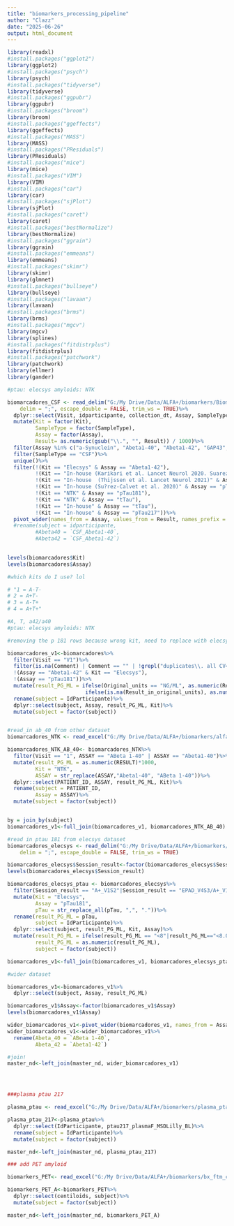 ```yaml
---
title: "biomarkers_processing_pipeline"
author: "Clazz"
date: "2025-06-26"
output: html_document
---
```


```r
library(readxl)
#install.packages("ggplot2")
library(ggplot2)
#install.packages("psych")
library(psych)
#install.packages("tidyverse")
library(tidyverse)
#install.packages("ggpubr")
library(ggpubr)
#install.packages("broom")
library(broom)
#install.packages("ggeffects")
library(ggeffects)
#install.packages("MASS")
library(MASS)
#install.packages("PResiduals")
library(PResiduals)
#install.packages("mice")
library(mice)
#install.packages("VIM")
library(VIM)
#install.packages("car")
library(car)
#install.packages("sjPlot")
library(sjPlot)
#install.packages("caret")
library(caret)
#install.packages("bestNormalize")
library(bestNormalize)
#install.packages("ggrain")
library(ggrain)
#install.packages("emmeans")
library(emmeans)
#install.packages("skimr")
library(skimr)
library(glmnet)
#install.packages("bullseye")
library(bullseye)
#install.packages("lavaan")
library(lavaan)
#install.packages("brms")
library(brms)
#install.packages("mgcv")
library(mgcv)
library(splines)
#install.packages("fitdistrplus")
library(fitdistrplus)
#install.packages("patchwork")
library(patchwork)
library(ellmer)
library(gander)
```



```r
#ptau: elecsys amyloids: NTK

biomarcadores_CSF <- read_delim("G:/My Drive/Data/ALFA+/biomarkers/Biomarkers_Alfa_Cohort__Biomarkers_alfa_cohort_20241220142704(in).csv", 
    delim = ";", escape_double = FALSE, trim_ws = TRUE)%>%
  dplyr::select(Visit, idparticipante, collection_dt, Assay, SampleType, Result, Kit)%>%
  mutate(Kit = factor(Kit),
         SampleType = factor(SampleType),
         Assay = factor(Assay),
         Result= as.numeric(gsub("\\.", "", Result)) / 1000)%>%
  filter(Assay %in% c("a-Synuclein", "Abeta1-40", "Abeta1-42", "GAP43", "IL-6", "Neurogranin", "NFL", "pTau181", "pTau217", "sICAM1", "SNAP25", "sTREM2", "sVCAM1", "tTau"))%>%
  filter(SampleType == "CSF")%>%
  unique()%>%
  filter(!(Kit == "Elecsys" & Assay == "Abeta1-42"),
         !(Kit == "In-house (Karikari et al. Lancet Neurol 2020. Suarez-Calvet et al. 2020)" & Assay == "pTau181"),
         !(Kit == "In-house  (Thijssen et al. Lancet Neurol 2021)" & Assay == "tTau"),
         !(Kit == "In-house (Su?rez-Calvet et al. 2020)" & Assay == "pTau217"),
         !(Kit == "NTK" & Assay == "pTau181"),
         !(Kit == "NTK" & Assay == "tTau"),
         !(Kit == "In-house" & Assay == "tTau"),
         !(Kit == "In-house" & Assay == "pTau217"))%>%
  pivot_wider(names_from = Assay, values_from = Result, names_prefix = "CSF_")
  #rename(subject = idparticipante, 
         #Abeta40 = `CSF_Abeta1-40`,
         #Abeta42 = `CSF_Abeta1-42`)
  

levels(biomarcadores$Kit)
levels(biomarcadores$Assay)

#which kits do I use? lol
```


```r
# "1 = A-T-
# 2 = A+T-
# 3 = A-T+
# 4 = A+T+"

#A, T, a42/a40
#ptau: elecsys amyloids: NTK

#removing the p 181 rows because wrong kit, need to replace with elecsys dataset

biomarcadores_v1<-biomarcadores%>%
  filter(Visit == "V1")%>%
  filter(is.na(Comment) | Comment == "" | !grepl("duplicates\\. all CV<20%\\. non-corrected values \\(do not use for analysis\\)", Comment),
  !(Assay == "Abeta1-42" & Kit == "Elecsys"),
  !(Assay == "pTau181"))%>%
  mutate(result_PG_ML = ifelse(Original_units == "NG/ML", as.numeric(Result_in_original_units)*1000, 
                         ifelse(is.na(Result_in_original_units), as.numeric(ResultRecalc), as.numeric(Result_in_original_units))))%>%
  rename(subject = IdParticipante)%>%
  dplyr::select(subject, Assay, result_PG_ML, Kit)%>%
  mutate(subject = factor(subject))


#read_in ab_40 from other dataset
biomarcadores_NTK <- read_excel("G:/My Drive/Data/ALFA+/biomarkers/alfa_NTK_Biomarkers.xlsx")

biomarcadores_NTK_AB_40<- biomarcadores_NTK%>%
  filter(Visit == "1", ASSAY == "ABeta 1-40" | ASSAY == "Abeta1-40")%>%
  mutate(result_PG_ML = as.numeric(RESULT)*1000,
         Kit = "NTK",
         ASSAY = str_replace(ASSAY,"Abeta1-40", "ABeta 1-40"))%>%
  dplyr::select(PATIENT_ID, ASSAY, result_PG_ML, Kit)%>%
  rename(subject = PATIENT_ID, 
         Assay = ASSAY)%>%
  mutate(subject = factor(subject))


by = join_by(subject)
biomarcadores_v1<-full_join(biomarcadores_v1, biomarcadores_NTK_AB_40)

#read in ptau 181 from elecsys dataset
biomarcadores_elecsys <- read_delim("G:/My Drive/Data/ALFA+/biomarkers/Elecsys_Roche_Comercial_Kit_ptau_181.csv", 
    delim = ";", escape_double = FALSE, trim_ws = TRUE)

biomarcadores_elecsys$Session_result<-factor(biomarcadores_elecsys$Session_result)
levels(biomarcadores_elecsys$Session_result)

biomarcadores_elecsys_ptau <- biomarcadores_elecsys%>%
  filter(Session_result == "A+_V1S2"|Session_result == "EPAD_V4S3/A+_V1S2"|Session_result == "A+V1S2/EPAD_V3S3"| Session_result == "EPAD_V1S3/A+_V1S2"| Session_result == "A+V1S2")%>%
  mutate(Kit = "Elecsys",
         Assay = "pTau181",
         pTau = str_replace_all(pTau, ",", "."))%>%
  rename(result_PG_ML = pTau,
         subject = IdParticipante)%>%
  dplyr::select(subject, result_PG_ML, Kit, Assay)%>%
  mutate(result_PG_ML = ifelse(result_PG_ML == "<8"|result_PG_ML=="<8.00", "7.9", result_PG_ML),
         result_PG_ML = as.numeric(result_PG_ML),
         subject = factor(subject))

biomarcadores_v1<-full_join(biomarcadores_v1, biomarcadores_elecsys_ptau)

#wider dataset

biomarcadores_v1<-biomarcadores_v1%>%
  dplyr::select(subject, Assay, result_PG_ML)

biomarcadores_v1$Assay<-factor(biomarcadores_v1$Assay)
levels(biomarcadores_v1$Assay)

wider_biomarcadores_v1<-pivot_wider(biomarcadores_v1, names_from = Assay, values_from = result_PG_ML)
wider_biomarcadores_v1<-wider_biomarcadores_v1%>%
  rename(Abeta_40 = `ABeta 1-40`,
         Abeta_42 = `Abeta1-42`)

#join!
master_nd<-left_join(master_nd, wider_biomarcadores_v1)




###plasma ptau 217

plasma_ptau <- read_excel("G:/My Drive/Data/ALFA+/biomarkers/plasma_ptau_217.xlsx")

plasma_ptau_217<-plasma_ptau%>%
  dplyr::select(IdParticipante, ptau217_plasmaF_MSDLilly_BL)%>%
  rename(subject = IdParticipante)%>%
  mutate(subject = factor(subject))

master_nd<-left_join(master_nd, plasma_ptau_217)

### add PET amyloid 

biomarkers_PET<- read_excel("G:/My Drive/Data/ALFA+/biomarkers/bx_ftm_centiloids_ALFA_PET_FTM_20210421_20250319_141859.xlsx")

biomarkers_PET_A<-biomarkers_PET%>%
  dplyr::select(centiloids, subject)%>%
  mutate(subject = factor(subject))

master_nd<-left_join(master_nd, biomarkers_PET_A)

```